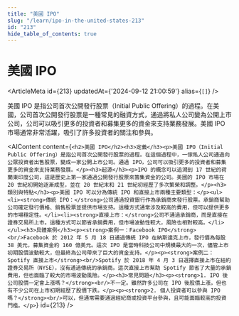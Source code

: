 ```yaml
---
title: "美國 IPO"
slug: "/learn/ipo-in-the-united-states-213"
id: "213"
hide_table_of_contents: true
---
```



# 美國 IPO

<ArticleMeta id={213} updatedAt={'2024-09-12 21:00:59'} alias={`[]`} />
<div className='border-solid border-b border-t-0 my-4 border-[var(--ifm-color-gray-300)]' />

美國 IPO 是指公司首次公開發行股票（Initial Public Offering）的過程。在美國，公司首次公開發行股票是一種常見的融資方式，通過將私人公司變為公開上市公司，公司可以吸引更多的投資者和募集更多的資金來支持業務發展。美國 IPO 市場通常非常活躍，吸引了許多投資者的關注和參與。

<AIContent content={`<h2>美國 IPO</h2><h3>定義</h3><p>美國 IPO（Initial Public Offering）是指公司首次公開發行股票的過程。在這個過程中，一傢俬人公司通過向公眾投資者出售股票，變成一家公開上市公司。通過 IPO，公司可以吸引更多的投資者和募集更多的資金來支持業務發展。</p><h3>起源</h3><p>IPO 的概念可以追溯到 17 世紀的荷蘭東印度公司，這是歷史上第一家通過公開發行股票來籌集資金的公司。美國的 IPO 市場在 20 世紀初開始逐漸成型，並在 20 世紀末和 21 世紀初經歷了多次繁榮和調整。</p><h3>類別與特點</h3><p>美國 IPO 可以分為傳統 IPO 和直接上市兩種主要類型：</p><ul><li><strong>傳統 IPO：</strong>公司通過投資銀行作為承銷商來發行股票。承銷商幫助公司確定發行價格、銷售股票並提供市場支持。這種方式通常涉及較高的費用，但可以提供更多的市場穩定性。</li><li><strong>直接上市：</strong>公司不通過承銷商，而是直接在證券交易所上市。這種方式可以節省承銷費用，但市場波動性較大，風險也相對較高。</li></ul><h3>具體案例</h3><p><strong>案例一：Facebook IPO</strong><br/>Facebook 於 2012 年 5 月 18 日通過傳統 IPO 在納斯達克上市，發行價為每股 38 美元，募集資金約 160 億美元。這次 IPO 是當時科技公司中規模最大的一次，儘管上市初期股價波動較大，但最終為公司帶來了巨大的資金支持。</p><p><strong>案例二：Spotify 直接上市</strong><br/>Spotify 於 2018 年 4 月 3 日選擇直接上市在紐約證券交易所（NYSE），沒有通過傳統的承銷商。這次直接上市幫助 Spotify 節省了大量的承銷費用，但也面臨了較大的市場波動風險。</p><h3>常見問題</h3><p><strong>1. IPO 後公司股價一定會上漲嗎？</strong><br/>不一定。雖然許多公司在 IPO 後股價上漲，但也有不少公司在上市初期經歷了股價下跌。</p><p><strong>2. 個人投資者可以參與 IPO 嗎？</strong><br/>可以，但通常需要通過經紀商或投資平台參與，且可能面臨較高的投資門檻。</p>`} id={213} />
